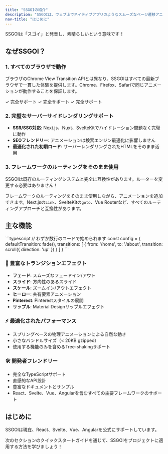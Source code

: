 ```yaml
---
title: "SSGOIの紹介"
description: "SSGOIは、ウェブ上でネイティブアプリのようなスムーズなページ遷移アニメーションを実現するライブラリです。"
nav-title: "はじめに"
---
```


<Note type="tip">SSGOIは「スゴイ」と発音し、素晴らしいという意味です！</Note>

<Demo autoPlay={false} />

## なぜSSGOI？

### 1. すべてのブラウザで動作

ブラウザのChrome View Transition APIとは異なり、SSGOIはすべての最新ブラウザで一貫した体験を提供します。Chrome、Firefox、Safariで同じアニメーションが動作することを保証します。

<Grid cols={3}>
  <Card title="Chrome">
    <Badge variant="success">✓ 完全サポート</Badge>
  </Card>
  <Card title="Firefox">
    <Badge variant="success">✓ 完全サポート</Badge>
  </Card>
  <Card title="Safari">
    <Badge variant="success">✓ 完全サポート</Badge>
  </Card>
</Grid>

### 2. 完璧なサーバーサイドレンダリングサポート

- **SSR/SSG対応**: Next.js、Nuxt、SvelteKitでハイドレーション問題なく完璧に動作
- **SEOフレンドリー**: アニメーションは検索エンジン最適化に影響しません
- **最適化された初期ロード**: サーバーレンダリングされたHTMLをそのまま活用

### 3. フレームワークのルーティングをそのまま使用

<Note>
  SSGOIは既存のルーティングシステムと完全に互換性があります。ルーターを変更する必要はありません！
</Note>

フレームワークのルーティングをそのまま使用しながら、アニメーションを追加できます。Next.jsの`Link`、SvelteKitの`goto`、Vue Routerなど、すべてのルーティングアプローチと互換性があります。

## 主な機能

<CodeDemo>
```typescript
// わずか数行のコードで始められます
const config = {
  defaultTransition: fade(),
  transitions: [
    {
      from: '/home',
      to: '/about',
      transition: scroll({ direction: 'up' })
    }
  ]
}
```
</CodeDemo>

### 🎨 豊富なトランジションエフェクト

- **フェード**: スムーズなフェードイン/アウト
- **スライド**: 方向性のあるスライド
- **スケール**: ズームイン/アウトエフェクト
- **ヒーロー**: 共有要素アニメーション
- **Pinterest**: Pinterestスタイルの展開
- **リップル**: Material Designリップルエフェクト

### ⚡ 最適化されたパフォーマンス

- スプリングベースの物理アニメーションによる自然な動き
- 小さなバンドルサイズ（< 20KB gzipped）
- 使用する機能のみを含めるTree-shakingサポート

### 🛠️ 開発者フレンドリー

- 完全なTypeScriptサポート
- 直感的なAPI設計
- 豊富なドキュメントとサンプル
- React、Svelte、Vue、Angularを含むすべての主要フレームワークのサポート

## はじめに

<Note type="info">
  SSGOIは現在、React、Svelte、Vue、Angularを公式にサポートしています。
</Note>

次のセクションのクイックスタートガイドを通じて、SSGOIをプロジェクトに適用する方法を学びましょう！
